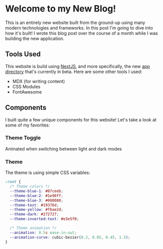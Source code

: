 
# Welcome to my New Blog!

This is an entirely new website built from the ground-up using many modern technologies and frameworks.
In this post I'm going to dive into how it's built! I wrote this blog post over the course of
a month while I was building the new application.

## Tools Used

This website is build using [NextJS](https://nextjs.org/), and more specifically, the new
[app directory](https://beta.nextjs.org/docs/getting-started) that's currently in beta. Here are some other
tools I used:

- MDX (for writing content)
- CSS Modules
- FontAwesome

## Components

I built quite a few unique components for this website! Let's take a look at some of my favorites:

### Theme Toggle

<InteractiveContent>
  <ThemeToggle example />
  
  Animated when switching between light and dark modes

</InteractiveContent>

### Theme

The theme is using simple CSS variables:

```css
:root {
  /* Theme colors */
  --theme-blue-1: #87ceeb;
  --theme-blue-2: #1e90ff;
  --theme-blue-3: #000080;
  --theme-text: #19376d;
  --theme-yellow: #f6ae2d;
  --theme-dark: #272727;
  --theme-inverted-text: #e3e5f0;

  /* Theme animation */
  --animation: 0.5s ease-in-out;
  --animation-curve: cubic-bezier(0.2, 0.85, 0.45, 1.3);
}
```
